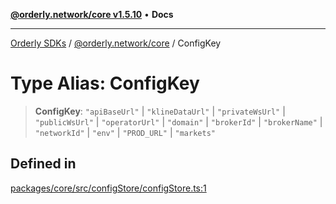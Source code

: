 [**@orderly.network/core v1.5.10**](/sdks/tech-doc/@orderly.network/core/README) • **Docs**

***

[Orderly SDKs](/sdks/tech-doc/packages) / [@orderly.network/core](/sdks/tech-doc/@orderly.network/core/README) / ConfigKey

# Type Alias: ConfigKey

> **ConfigKey**: `"apiBaseUrl"` \| `"klineDataUrl"` \| `"privateWsUrl"` \| `"publicWsUrl"` \| `"operatorUrl"` \| `"domain"` \| `"brokerId"` \| `"brokerName"` \| `"networkId"` \| `"env"` \| `"PROD_URL"` \| `"markets"`

## Defined in

[packages/core/src/configStore/configStore.ts:1](https://github.com/OrderlyNetwork/js-sdk/blob/554ae704783e3b83c40bb234a899e8f02987d9b6/packages/core/src/configStore/configStore.ts#L1)
